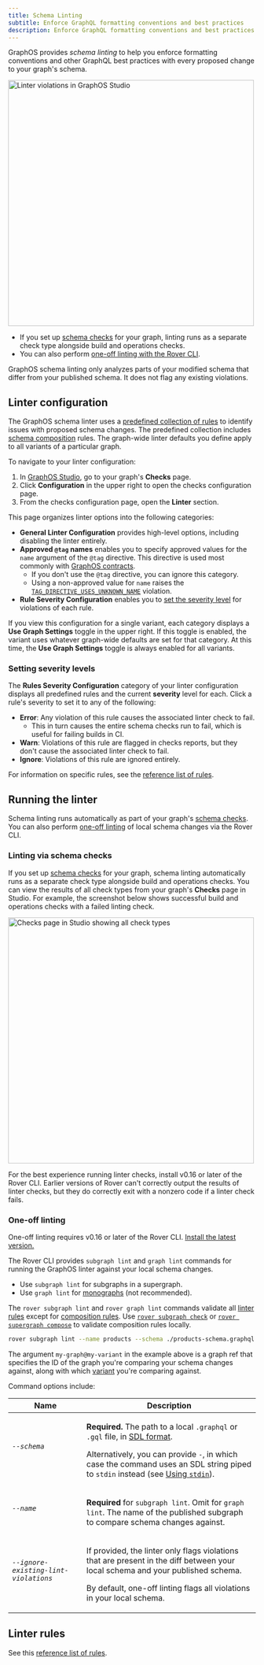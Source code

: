```yaml
---
title: Schema Linting
subtitle: Enforce GraphQL formatting conventions and best practices
description: Enforce GraphQL formatting conventions and best practices with Apollo GraphOS schema linting.
---
```


GraphOS provides _schema linting_ to help you enforce formatting conventions and other GraphQL best practices with every proposed change to your graph's schema.

<img
  src="../img/linter-violations.jpg"
  class="screenshot"
  alt="Linter violations in GraphOS Studio"
  width="500"
/>

- If you set up [schema checks](./schema-checks/) for your graph, linting runs as a separate check type alongside build and operations checks.
- You can also perform [one-off linting with the Rover CLI](#one-off-linting-with-the-rover-cli).

<Note>

GraphOS schema linting only analyzes parts of your modified schema that differ from your published schema. It does not flag any existing violations.

</Note>

## Linter configuration

The GraphOS schema linter uses a [predefined collection of rules](./linter-rules/) to identify issues with proposed schema changes.
The predefined collection includes [schema composition](/federation/federated-types/composition) rules. The graph-wide linter defaults you define apply to all variants of a particular graph.

To navigate to your linter configuration:

1. In [GraphOS Studio](https://studio.apollographql.com/?referrer=docs-content), go to your graph's **Checks** page.
2. Click **Configuration** in the upper right to open the checks configuration page.
3. From the checks configuration page, open the **Linter** section.

This page organizes linter options into the following categories:

- **General Linter Configuration** provides high-level options, including disabling the linter entirely.
- **Approved `@tag` names** enables you to specify approved values for the `name` argument of the `@tag` directive. This directive is used most commonly with [GraphOS contracts](./contracts/).
  - If you don't use the `@tag` directive, you can ignore this category.
  - Using a non-approved value for `name` raises the [`TAG_DIRECTIVE_USES_UNKNOWN_NAME`](./linter-rules#tag_directive_uses_unknown_name) violation.
- **Rule Severity Configuration** enables you to [set the severity level](#setting-severity-levels) for violations of each rule.

If you view this configuration for a single variant, each category displays a **Use Graph Settings** toggle in the upper right. If this toggle is enabled, the variant uses whatever graph-wide defaults are set for that category. At this time, the **Use Graph Settings** toggle is always enabled for all variants.

### Setting severity levels

The **Rules Severity Configuration** category of your linter configuration displays all predefined rules and the current **severity** level for each. Click a rule's severity to set it to any of the following:

- **Error**: Any violation of this rule causes the associated linter check to fail.
    - This in turn causes the entire schema checks run to fail, which is useful for failing builds in CI.
- **Warn**: Violations of this rule are flagged in checks reports, but they don't cause the associated linter check to fail.
- **Ignore**: Violations of this rule are ignored entirely.

For information on specific rules, see the [reference list of rules](./linter-rules).

## Running the linter

Schema linting runs automatically as part of your graph's [schema checks](#linting-via-schema-checks). You can also perform [one-off linting](#one-off-linting) of local schema changes via the Rover CLI.

### Linting via schema checks

If you set up [schema checks](./schema-checks) for your graph, schema linting automatically runs as a separate check type alongside build and operations checks. You can view the results of all check types from your graph's **Checks** page in Studio.
For example, the screenshot below shows successful build and operations checks with a failed linting check.

<img
    src="../img/linter-check-results.jpg"
    class="screenshot"
    alt="Checks page in Studio showing all check types"
    width="500"
/>


<Tip>

For the best experience running linter checks, install v0.16 or later of the Rover CLI. Earlier versions of Rover can't correctly output the results of linter checks, but they do correctly exit with a nonzero code if a linter check fails.

</Tip>

### One-off linting

<Note>

One-off linting requires v0.16 or later of the Rover CLI. [Install the latest version.](/rover/getting-started)

</Note>

The Rover CLI provides `subgraph lint` and `graph lint` commands for running the GraphOS linter against your local schema changes.

- Use `subgraph lint` for subgraphs in a supergraph.
- Use `graph lint` for [monographs](../graphs/#monographs) (not recommended).

The `rover subgraph lint` and `rover graph lint` commands validate all [linter rules](./linter-rules) except for [composition rules](./linter-rules#composition-rules). Use [`rover subgraph check`](/rover/commands/subgraphs#subgraph-check) or [`rover supergraph compose`](/rover/commands/supergraphs#supergraph-compose) to validate composition rules locally.

```bash showLineNumbers=false title="Example command"
rover subgraph lint --name products --schema ./products-schema.graphql my-graph@my-variant
```

The argument `my-graph@my-variant` in the example above is a graph ref that specifies the ID of the graph you're comparing your schema changes against, along with which [variant](../graphs/#variants) you're comparing against.

Command options include:

<table class="field-table">
<thead>
<tr>
<th>Name</th>
<th>Description</th>
</tr>
</thead>
<tbody>
<tr class="required">
<td>

###### `--schema`

</td>
<td>

**Required.** The path to a local `.graphql` or `.gql` file, in [SDL format](/resources/graphql-glossary/#schema-definition-language-sdl).

Alternatively, you can provide `-`, in which case the command uses an SDL string piped to `stdin` instead (see [Using `stdin`](/rover/conventions#using-stdin)).

</td>
</tr>

<tr class="required">
<td>

###### `--name`

</td>

<td>

**Required** for `subgraph lint`. Omit for `graph lint`. The name of the published subgraph to compare schema changes against.

</td>
</tr>

<tr>
<td>

###### `--ignore-existing-lint-violations`

</td>

<td>

If provided, the linter only flags violations that are present in the diff between your local schema and your published schema.

By default, one-off linting flags all violations in your local schema. 

</td>
</tr>

</tbody>
</table>

## Linter rules

See this [reference list of rules](./linter-rules).